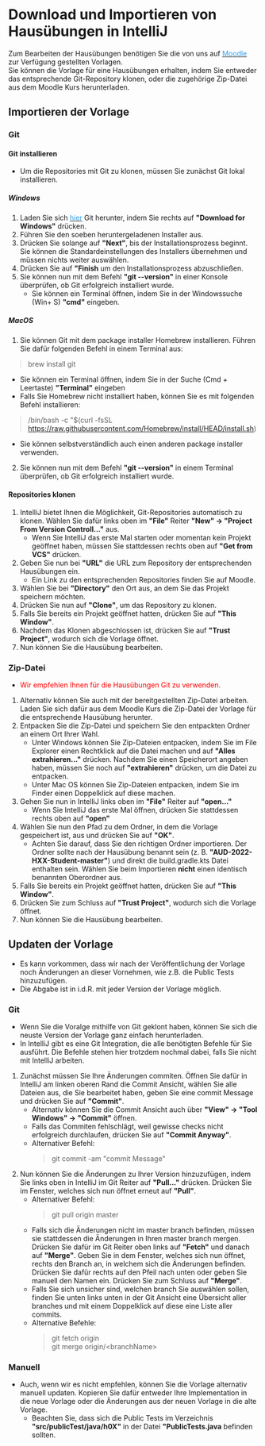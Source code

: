 # Download und Importieren von Hausübungen in IntelliJ

Zum Bearbeiten der Hausübungen benötigen Sie die von uns auf <ins> <a href="https://moodle.informatik.tu-darmstadt.de/course/view.php?id=1169" target="_blank"><span style="color:#349eeb">Moodle</span></a></ins> zur Verfügung gestellten Vorlagen.  
Sie können die Vorlage für eine Hausübungen erhalten, indem Sie entweder das entsprechende Git-Repository klonen, oder die zugehörige Zip-Datei aus dem Moodle Kurs herunterladen.

## Importieren der Vorlage 

### Git

#### Git installieren

* Um die Repositories mit Git zu klonen, müssen Sie zunächst Git lokal installieren.

##### Windows

1. Laden Sie sich <ins> <a href="https://git-scm.com/download" target="_blank"><span style="color:#349eeb">hier</span></a></ins> Git herunter, indem Sie rechts auf **"Download for Windows"** drücken.
2. Führen Sie den soeben heruntergeladenen Installer aus.
3. Drücken Sie solange auf **"Next"**, bis der Installationsprozess beginnt. Sie können die Standardeinstellungen des Installers übernehmen und müssen nichts weiter auswählen.
4. Drücken Sie auf **"Finish** um den Installationsprozess abzuschließen.
5. Sie können nun mit dem Befehl **"git --version"** in einer Konsole überprüfen, ob Git erfolgreich installiert wurde.
   * Sie können ein Terminal öffnen, indem Sie in der Windowssuche (Win+ S) **"cmd"** eingeben.

##### MacOS

1. Sie können Git mit dem package installer Homebrew installieren. Führen Sie dafür folgenden Befehl in einem Terminal aus:
  > brew install git

   * Sie können ein Terminal öffnen, indem Sie in der Suche (Cmd + Leertaste) **"Terminal"** eingeben
   * Falls Sie Homebrew nicht installiert haben, können Sie es mit folgenden Befehl installieren:
   > /bin/bash -c "$(curl -fsSL https://raw.githubusercontent.com/Homebrew/install/HEAD/install.sh)
   
   * Sie können selbstverständlich auch einen anderen package installer verwenden.
2. Sie können nun mit dem Befehl **"git --version"** in einem Terminal überprüfen, ob Git erfolgreich installiert wurde.

#### Repositories klonen

1. IntelliJ bietet Ihnen die Möglichkeit, Git-Repositories automatisch zu klonen. Wählen Sie dafür links oben im **"File"** Reiter **"New" -> "Project From Version Controll..."** aus.
   * Wenn Sie IntelliJ das erste Mal starten oder momentan kein Projekt geöffnet haben, müssen Sie stattdessen rechts oben auf **"Get from VCS"** drücken.
2. Geben Sie nun bei **"URL"** die URL zum Repository der entsprechenden Hausübungen ein.
   * Ein Link zu den entsprechenden Repositories finden Sie auf Moodle.
3. Wählen Sie bei **"Directory"** den Ort aus, an dem Sie das Projekt speichern möchten.
4. Drücken Sie nun auf **"Clone"**, um das Repository zu klonen.
5. Falls Sie bereits ein Projekt geöffnet hatten, drücken Sie auf **"This Window"**.
6. Nachdem das Klonen abgeschlossen ist, drücken Sie auf **"Trust Project"**, wodurch sich die Vorlage öffnet.
7. Nun können Sie die Hausübung bearbeiten.

### Zip-Datei
* <span style="color:red">Wir empfehlen Ihnen für die Hausübungen Git zu verwenden.</span>
1. Alternativ können Sie auch mit der bereitgestellten Zip-Datei arbeiten. Laden Sie sich dafür aus dem Moodle Kurs die Zip-Datei der Vorlage für die entsprechende Hausübung herunter.
2. Entpacken Sie die Zip-Datei und speichern Sie den entpackten Ordner an einem Ort Ihrer Wahl.
   * Unter Windows können Sie Zip-Dateien entpacken, indem Sie im File Explorer einen Rechtklick auf die Datei machen und auf **"Alles extrahieren..."** drücken. Nachdem Sie einen Speicherort angeben haben, müssen Sie noch auf **"extrahieren"** drücken, um die Datei zu entpacken.
   * Unter Mac OS können Sie Zip-Dateien entpacken, indem Sie im Finder einen Doppelklick auf diese machen.
3. Gehen Sie nun in IntelliJ links oben im **"File"** Reiter auf **"open..."**
   * Wenn Sie IntelliJ das erste Mal öffnen, drücken Sie stattdessen rechts oben auf **"open"**
4. Wählen Sie nun den Pfad zu dem Ordner, in dem die Vorlage gespeichert ist, aus und drücken Sie auf **"OK"**.
   * Achten Sie darauf, dass Sie den richtigen Ordner importieren. Der Ordner sollte nach der Hausübung benannt sein (z. B. **"AUD-2022-HXX-Student-master"**) und direkt die build.gradle.kts Datei enthalten sein. Wählen Sie beim Importieren **nicht** einen identisch benannten Oberordner aus.
5. Falls Sie bereits ein Projekt geöffnet hatten, drücken Sie auf **"This Window"**.
6. Drücken Sie zum Schluss auf **"Trust Project"**, wodurch sich die Vorlage öffnet.
7. Nun können Sie die Hausübung bearbeiten.

## Updaten der Vorlage

* Es kann vorkommen, dass wir nach der Veröffentlichung der Vorlage noch Änderungen an dieser Vornehmen, wie z.B. die Public Tests hinzuzufügen.
* Die Abgabe ist in i.d.R. mit jeder Version der Vorlage möglich.

### Git

* Wenn Sie die Voralge mithilfe von Git geklont haben, können Sie sich die neuste Version der Vorlage ganz einfach herunterladen.
* In IntelliJ gibt es eine Git Integration, die alle benötigten Befehle für Sie ausführt. Die Befehle stehen hier trotzdem nochmal dabei, falls Sie nicht mit IntelliJ arbeiten.
1. Zunächst müssen Sie Ihre Änderungen commiten. Öffnen Sie dafür in IntelliJ am linken oberen Rand die Commit Ansicht, wählen Sie alle Dateien aus, die Sie bearbeitet haben, geben Sie eine commit Message und drücken Sie auf **"Commit"**.
   * Alternativ können Sie die Commit Ansicht auch über **"View" -> "Tool Windows" -> "Commit"** öffnen.
   * Falls das Commiten fehlschlägt, weil gewisse checks nicht erfolgreich durchlaufen, drücken Sie auf **"Commit Anyway"**.
   * Alternativer Befehl:
      > git commit -am "commit Message"
2. Nun können Sie die Änderungen zu Ihrer Version hinzuzufügen, indem Sie links oben in IntelliJ im Git Reiter auf **"Pull..."** drücken. Drücken Sie im Fenster, welches sich nun öffnet erneut auf **"Pull"**.
   * Alternativer Befehl:
      > git pull origin master
   * Falls sich die Änderungen nicht im master branch befinden, müssen sie stattdessen die Änderungen in Ihren master branch mergen. Drücken Sie dafür im Git Reiter oben links auf **"Fetch"** und danach auf **"Merge"**. Geben Sie in dem Fenster, welches sich nun öffnet, rechts den Branch an, in welchem sich die Änderungen befinden. Drücken Sie dafür rechts auf den Pfeil nach unten oder geben Sie manuell den Namen ein. Drücken Sie zum Schluss auf **"Merge"**.
   * Falls Sie sich unsicher sind, welchen branch Sie auswählen sollen, finden Sie unten links unten in der Git Ansicht eine Übersicht aller branches und mit einem Doppelklick auf diese eine Liste aller commits.
   * Alternative Befehle:
      > git fetch origin  
      > git merge origin/<branchName\>

### Manuell

* Auch, wenn wir es nicht empfehlen, können Sie die Vorlage alternativ manuell updaten. Kopieren Sie dafür entweder Ihre Implementation in die neue Vorlage oder die Änderungen aus der neuen Vorlage in die alte Vorlage.
   * Beachten Sie, dass sich die Public Tests im Verzeichnis **"src/publicTest/java/h0X"** in der Datei **"PublicTests.java** befinden sollten.